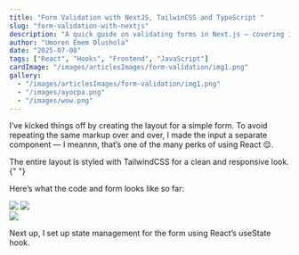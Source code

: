 ```yaml
---
title: "Form Validation with NextJS, TailwinCSS and TypeScript "
slug: "form-validation-with-nextjs"
description: "A quick guide on validating forms in Next.js — covering input handling, error display, and clean UI feedback."
author: "Umoren Emem Olushola"
date: "2025-07-08"
tags: ["React", "Hooks", "Frontend", "JavaScript"]
cardImage: "/images/articlesImages/form-validation/img1.png"
gallery:
  - "/images/articlesImages/form-validation/img1.png"
  - "/images/ayocpa.png"
  - "/images/wow.png"
---
```


<div className="flex flex-col gap-3">
  <p>
    I’ve kicked things off by creating the layout for a simple form. To avoid
    repeating the same markup over and over, I made the input a separate
    component — I meannn, that’s one of the many perks of using React 😌.
  </p>
  <p>
    The entire layout is styled with TailwindCSS for a clean and responsive
    look.{" "}
  </p>
</div>

Here’s what the code and form looks like so far:

<div className="flex gap-4 mt-6">
  <img
    src="/images/articlesImages/form-validation/pageCode.png"
    className="w-1/2"
  />
  <img
    src="/images/articlesImages/form-validation/inputComp.png"
    className="w-1/2"
  />
</div>

<div className="flex justify-center mt-5">
  <img
    src="/images/articlesImages/form-validation/img1.png"
    className="w-1/2"
  />
</div>

<div>
<p>Next up, I set up state management for the form using React’s useState hook.</p>
</div>
